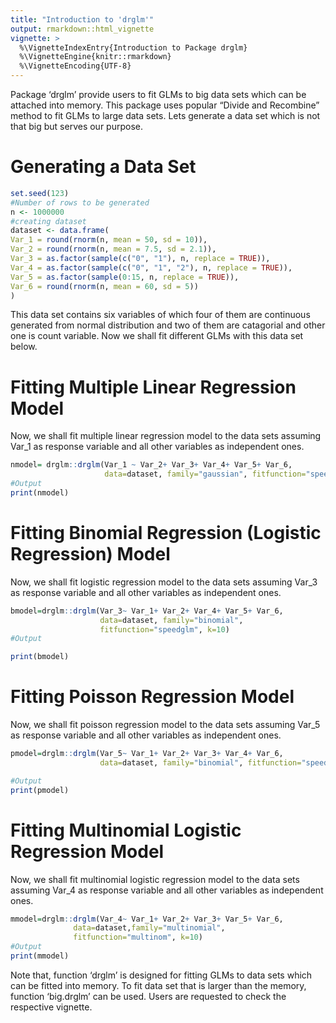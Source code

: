```yaml
---
title: "Introduction to 'drglm'"
output: rmarkdown::html_vignette
vignette: >
  %\VignetteIndexEntry{Introduction to Package drglm}
  %\VignetteEngine{knitr::rmarkdown}
  %\VignetteEncoding{UTF-8}
---
```

Package 'drglm' provide users to fit GLMs to big data sets which can be attached into memory. This package uses popular "Divide and Recombine" method to fit GLMs to large data sets. 
Lets generate a data set which is not that big but serves our purpose. 

# Generating a Data Set

```r
set.seed(123)
#Number of rows to be generated
n <- 1000000
#creating dataset
dataset <- data.frame( 
Var_1 = round(rnorm(n, mean = 50, sd = 10)), 
Var_2 = round(rnorm(n, mean = 7.5, sd = 2.1)), 
Var_3 = as.factor(sample(c("0", "1"), n, replace = TRUE)), 
Var_4 = as.factor(sample(c("0", "1", "2"), n, replace = TRUE)), 
Var_5 = as.factor(sample(0:15, n, replace = TRUE)), 
Var_6 = round(rnorm(n, mean = 60, sd = 5))
)

```
This data set contains six variables of which four of them are continuous generated from normal distribution and two of them are catagorial and other one is count variable. Now we shall fit different GLMs with this data set below. 

# Fitting Multiple Linear Regression Model

Now, we shall fit multiple linear regression model to the data sets assuming Var_1 as response variable and all other variables as independent ones. 

```r

nmodel= drglm::drglm(Var_1 ~ Var_2+ Var_3+ Var_4+ Var_5+ Var_6,  
                     data=dataset, family="gaussian", fitfunction="speedglm", k=10)
#Output
print(nmodel)
```

# Fitting Binomial Regression (Logistic Regression) Model

Now, we shall fit logistic regression model to the data sets assuming Var_3 as response variable and all other variables as independent ones. 

```r

bmodel=drglm::drglm(Var_3~ Var_1+ Var_2+ Var_4+ Var_5+ Var_6, 
                    data=dataset, family="binomial",
                    fitfunction="speedglm", k=10)
#Output

print(bmodel)
```

# Fitting Poisson Regression Model

Now, we shall fit poisson regression model to the data sets assuming Var_5 as response variable and all other variables as independent ones. 

```r

pmodel=drglm::drglm(Var_5~ Var_1+ Var_2+ Var_3+ Var_4+ Var_6, 
                    data=dataset, family="binomial", fitfunction="speedglm", k=10)

#Output
print(pmodel)
```
# Fitting Multinomial Logistic Regression Model

Now, we shall fit multinomial logistic regression model to the data sets assuming Var_4 as response variable and all other variables as independent ones. 

```r

mmodel=drglm::drglm(Var_4~ Var_1+ Var_2+ Var_3+ Var_5+ Var_6, 
              data=dataset,family="multinomial",
              fitfunction="multinom", k=10)
#Output
print(mmodel)
```

Note that, function 'drglm' is designed for fitting GLMs to data sets which can be fitted into memory. To fit data set that is larger than the memory, function 'big.drglm' can be used. Users are requested to check the respective vignette. 
